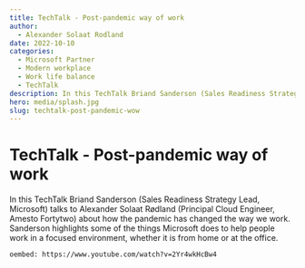 ```yaml
---
title: TechTalk - Post-pandemic way of work
author:
  - Alexander Solaat Rodland
date: 2022-10-10
categories:
  - Microsoft Partner
  - Modern workplace
  - Work life balance
  - TechTalk
description: In this TechTalk Briand Sanderson (Sales Readiness Strategy Lead, Microsoft) talks to Alexander Solaat Rødland (Principal Cloud Engineer, Amesto Fortytwo) about how the pandemic has changed the way we work. Sanderson highlights some of the things Microsoft does to help people work in a focused environment, whether it is from home or at the office.
hero: media/splash.jpg
slug: techtalk-post-pandemic-wow
---
```


# TechTalk - Post-pandemic way of work

In this TechTalk Briand Sanderson (Sales Readiness Strategy Lead, Microsoft) talks to Alexander Solaat Rødland (Principal Cloud Engineer, Amesto Fortytwo) about how the pandemic has changed the way we work. Sanderson highlights some of the things Microsoft does to help people work in a focused environment, whether it is from home or at the office.

`oembed: https://www.youtube.com/watch?v=2Yr4wkHcBw4`